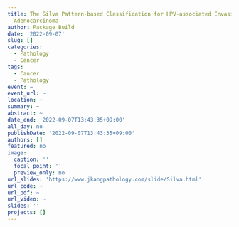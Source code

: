 ```yaml
---
title: The Silva Pattern-based Classification for HPV-associated Invasive Endocervical
  Adenocarcinoma
author: Package Build
date: '2022-09-07'
slug: []
categories:
  - Pathology
  - Cancer
tags:
  - Cancer
  - Pathology
event: ~
event_url: ~
location: ~
summary: ~
abstract: ~
date_end: '2022-09-07T13:43:35+09:00'
all_day: no
publishDate: '2022-09-07T13:43:35+09:00'
authors: []
featured: no
image:
  caption: ''
  focal_point: ''
  preview_only: no
url_slides: 'https://www.jkangpathology.com/slide/Silva.html'
url_code: ~
url_pdf: ~
url_video: ~
slides: ''
projects: []
---
```

